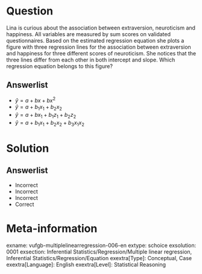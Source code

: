 Question
========
  
Lina is curious about the association between extraversion, neuroticism and happiness. All variables are measured by sum scores on validated questionnaires. Based on the estimated regression equation she plots a figure with three regression lines for the association between extraversion and happiness for three different scores of neuroticism. She notices that the three lines differ from each other in both intercept and slope. Which regression equation belongs to this figure?

  
Answerlist
----------
* $\hat{y}= a + bx + bx^{2}$
* $\hat{y}= a + b_{1}x_{1} + b_{2}x_{2}$
* $\hat{y}= a + bx_{1} + b_{1}z_{1} + b_{2}z_{2}$
* $\hat{y}= a + b_{1}x_{1} + b_{2}x_{2}+ b_{3}x_{1}x_{2}$

Solution
========

Answerlist
----------
* Incorrect
* Incorrect
* Incorrect
* Correct

Meta-information
================
exname: vufgb-multiplelinearregression-006-en
extype: schoice
exsolution: 0001
exsection: Inferential Statistics/Regression/Multiple linear regression, Inferential Statistics/Regression/Equation
exextra[Type]: Conceptual, Case
exextra[Language]: English
exextra[Level]: Statistical Reasoning
